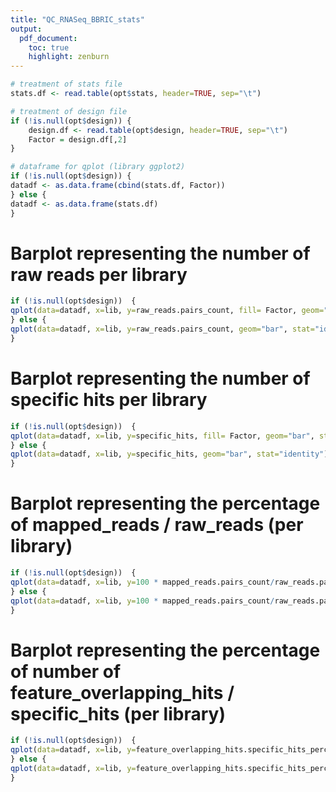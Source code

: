 ```yaml
---
title: "QC_RNASeq_BBRIC_stats"
output: 
  pdf_document:
    toc: true
    highlight: zenburn    
---
```


<!--- ajout d'un saut de page apres le toc --->
\newpage

```r


# treatment of stats file
stats.df <- read.table(opt$stats, header=TRUE, sep="\t")

# treatment of design file
if (!is.null(opt$design)) {
	design.df <- read.table(opt$design, header=TRUE, sep="\t")
	Factor = design.df[,2]
} 

# dataframe for qplot (library ggplot2)
if (!is.null(opt$design)) {
datadf <- as.data.frame(cbind(stats.df, Factor))
} else {
datadf <- as.data.frame(stats.df)
}


```

Barplot representing the number of raw reads per library
=========================================================
```r
if (!is.null(opt$design))  {
qplot(data=datadf, x=lib, y=raw_reads.pairs_count, fill= Factor, geom="bar", stat="identity") + theme(axis.text.x = element_text(angle = 90, hjust = 1))
} else {
qplot(data=datadf, x=lib, y=raw_reads.pairs_count, geom="bar", stat="identity") + theme(axis.text.x = element_text(angle = 90, hjust = 1))
}
```

Barplot representing the number of specific hits per library
============================================================
```r
if (!is.null(opt$design))  {
qplot(data=datadf, x=lib, y=specific_hits, fill= Factor, geom="bar", stat="identity") + theme(axis.text.x = element_text(angle = 90, hjust = 1))
} else {
qplot(data=datadf, x=lib, y=specific_hits, geom="bar", stat="identity") + theme(axis.text.x = element_text(angle = 90, hjust = 1))
}
```

Barplot representing the percentage of mapped_reads / raw_reads (per library)
============================================================================
```r
if (!is.null(opt$design))  {
qplot(data=datadf, x=lib, y=100 * mapped_reads.pairs_count/raw_reads.pairs_count, fill= Factor, geom="bar", stat="identity", ylim=c(0, 100)) + theme(axis.text.x = element_text(angle = 90, hjust = 1)) + ylab("% of mapped_reads / raw_reads")
} else {
qplot(data=datadf, x=lib, y=100 * mapped_reads.pairs_count/raw_reads.pairs_count, geom="bar", stat="identity", ylim=c(0, 100)) + theme(axis.text.x = element_text(angle = 90, hjust = 1)) + ylab("% of mapped_reads / raw_reads")
}
```

Barplot representing the percentage of number of feature_overlapping_hits / specific_hits (per library)
=====================================================================================================

```r
if (!is.null(opt$design))  {
qplot(data=datadf, x=lib, y=feature_overlapping_hits.specific_hits_percent, fill= Factor, geom="bar", stat="identity", ylim=c(0, 100)) + theme(axis.text.x = element_text(angle = 90, hjust = 1)) + ylab("% of feature_overlapping_hits / specific_hits")
} else {
qplot(data=datadf, x=lib, y=feature_overlapping_hits.specific_hits_percent,  geom="bar", stat="identity", ylim=c(0, 100)) + theme(axis.text.x = element_text(angle = 90, hjust = 1)) + ylab("% of feature_overlapping_hits / specific_hits")
}
```
